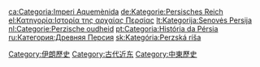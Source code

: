 {{Commonscat|Iran}}

[[Category:伊朗歷史|Category:伊朗歷史]]
[[Category:古代近东|Category:古代近东]]
[[Category:中東歷史|Category:中東歷史]]

[[ca:Categoria:Imperi_Aquemènida|ca:Categoria:Imperi Aquemènida]]
[[de:Kategorie:Persisches_Reich|de:Kategorie:Persisches Reich]]
[[el:Κατηγορία:Ιστορία_της_αρχαίας_Περσίας|el:Κατηγορία:Ιστορία της αρχαίας Περσίας]]
[[lt:Kategorija:Senovės_Persija|lt:Kategorija:Senovės Persija]]
[[nl:Categorie:Perzische_oudheid|nl:Categorie:Perzische oudheid]]
[[pt:Categoria:História_da_Pérsia|pt:Categoria:História da Pérsia]]
[[ru:Категория:Древняя_Персия|ru:Категория:Древняя Персия]]
[[sk:Kategória:Perzská_ríša|sk:Kategória:Perzská ríša]]